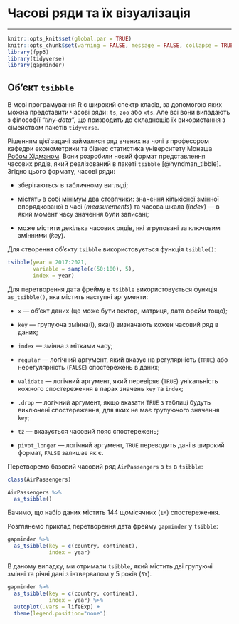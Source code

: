 # Часові ряди та їх візуалізація {#ts}
***
```r
knitr::opts_knit$set(global.par = TRUE)
knitr::opts_chunk$set(warning = FALSE, message = FALSE, collapse = TRUE, out.width = '100%')
library(fpp3)
library(tidyverse)
library(gapminder)
```

## Об'єкт `tsibble` {#ts_tsibble}
В мові програмування R є широкий спектр класів, за допомогою яких можна представити часові ряди: `ts`, `zoo` або `xts`. Але всі вони випадають з філософії "*tiny-data*", що призводить до складнощів їх використання з сімейством пакетів `tidyverse`.

Рішенням цієї задачі займалися ряд вчених на чолі з професором кафедри економетрики та бізнес статистика університету Монаша [Робом Хідманом](https://robjhyndman.com/). Вони розробили новий формат представлення часових рядів, який реалізований в пакеті `tsibble` [@hyndman_tibble]. Згідно цього формату, часові ряди:

- зберігаються в табличному вигляді;

- містять в собі мінімум два стовпчики: значення кількісної змінної впорядкованої в часі (*measurements*) та часова шкала (*index*) --- в який момент часу значення були записані;

- може містити декілька часових рядів, які згруповані за ключовим змінними (*key*).

Для створення об'єкту `tsibble` використовується функція `tsibble()`:
```r
tsibble(year = 2017:2021,
        variable = sample(c(50:100), 5),
        index = year)
```

Для перетворення дата фрейму в `tsibble` використовується функція `as_tsibble()`, яка містить наступні аргументи:

- `x` --- об'єкт даних (це може бути вектор, матриця, дата фрейм тощо);

- `key` --- групуюча змінна(і), яка(і) визначають кожен часовий ряд в даних;

- `index`  --- змінна з мітками часу;

- `regular` --- логічний аргумент, який вказує на регулярність (`TRUE`) або нерегулярність (`FALSE`) спостережень в даних;

- `validate` --- логічний аргумент, який перевіряє (`TRUE`) унікальність кожного спостереження в парах значень `key` та `index`;

- `.drop` --- логічний аргумент, якщо вказати `TRUE` з таблиці будуть виключені спостереження, для яких не має групуючого значення `key`;

- `tz` --- вказується часовий пояс спостережень;

- `pivot_longer` --- логічний аргумент, `TRUE` переводить дані в широкий формат, `FALSE` залишає як є.

Перетворемо базовий часовий ряд `AirPassengers` з `ts` в `tsibble`:
```r
class(AirPassengers)

AirPassengers %>% 
  as_tsibble()
```
Бачимо, що набір даних містить 144 щомісячних (`1M`) спостереження.

Розглянемо приклад перетворення дата фрейму `gapminder` у `tsibble`:
```r
gapminder %>% 
  as_tsibble(key = c(country, continent),
             index = year)
```
В даному випадку, ми отримали `tsibble`, який містить дві групуючі змінні та річні дані з інтвервалом у 5 років (`5Y`).

```r
gapminder %>% 
  as_tsibble(key = c(country, continent),
             index = year) %>% 
  autoplot(.vars = lifeExp) + 
  theme(legend.position="none")
```



